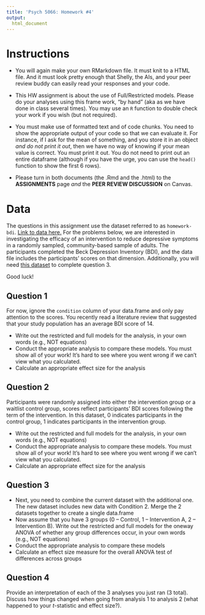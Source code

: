```yaml
---
title: 'Psych 5066: Homework #4'
output: 
  html_document
---
```


# Instructions

- You will again make your own RMarkdown file. It must knit to a HTML file. And it must look pretty enough that Shelly, the AIs, and your peer review buddy can easily read your responses and your code.

- This HW assignment is about the use of Full/Restricted models. Please do your analyses using this frame work, "by hand" (aka as we have done in class several times). You may use an `R` function to double check your work if you wish (but not required).

- You must make use of formatted text and of code chunks. You need to show the appropriate output of your code so that we can evaluate it. For instance, if I ask for the mean of something, and you store it in an object *and do not print it out*, then we have no way of knowing if your mean value is correct. You must print it out. You do not need to print out an entire dataframe (although if you have the urge, you can use the `head()` function to show the first 6 rows).

- Please turn in both documents (the .Rmd and the .html) to the **ASSIGNMENTS** page *and* the **PEER REVIEW DISCUSSION** on Canvas.

# Data

The questions in this assignment use the dataset referred to as `homework-bdi`. [Link to data here.](homework-bdi.csv) For the problems below, we are interested in investigating the efficacy of an intervention to reduce depressive symptoms in a randomly sampled, community-based sample of adults. The participants completed the Beck Depression Inventory (BDI), and the data file includes the participants' scores on that dimension. Additionally, you will need [this dataset](homework-bdi-part2.csv) to complete question 3. 


Good luck!

## Question 1
For now, ignore the `condition` column of your data.frame and only pay attention to the scores. You recently read a literature review that suggested that your study population has an average BDI score of 14.

- Write out the restricted and full models for the analysis, in your own words (e.g., NOT equations)
- Conduct the appropriate analysis to compare these models. You must show all of your work! It's hard to see where you went wrong if we can't view what you calculated.
- Calculate an appropriate effect size for the analysis

## Question 2 

Participants were randomly assigned into either the intervention group or a waitlist control group,  scores reflect participants' BDI scores following the term of the intervention. In this dataset, 0 indicates participants in the control group, 1 indicates participants in the intervention group. 

- Write out the restricted and full models for the analysis, in your own words (e.g., NOT equations)
- Conduct the appropriate analysis to compare these models. You must show all of your work! It's hard to see where you went wrong if we can't view what you calculated.
- Calculate an appropriate effect size for the analysis

## Question 3

- Next, you need to combine the current dataset with the additional one. The new dataset includes new data with Condition 2. Merge the 2 datasets together to create a single data.frame
- Now assume that you have 3 groups (0 -- Control, 1 -- Intervention A, 2 -- Intervention B). Write out the restricted and full models for the oneway ANOVA of whether any group differences occur, in your own words (e.g., NOT equations)
- Conduct the appropriate analysis to compare these models
- Calculate an effect size measure for the overall ANOVA test of differences across groups

## Question 4

Provide an interpretation of each of the 3 analyses you just ran (3 total). Discuss how things changed when going from analysis 1 to analysis 2 (what happened to your $t$-statistic and effect size?).  
